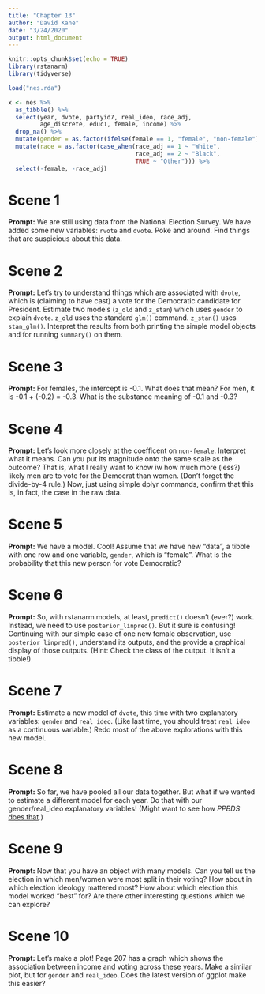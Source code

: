```yaml
---
title: "Chapter 13"
author: "David Kane"
date: "3/24/2020"
output: html_document
---
```


```r
knitr::opts_chunk$set(echo = TRUE)
library(rstanarm)
library(tidyverse)

load("nes.rda")

x <- nes %>% 
  as_tibble() %>% 
  select(year, dvote, partyid7, real_ideo, race_adj, 
         age_discrete, educ1, female, income) %>% 
  drop_na() %>% 
  mutate(gender = as.factor(ifelse(female == 1, "female", "non-female"))) %>% 
  mutate(race = as.factor(case_when(race_adj == 1 ~ "White",
                                    race_adj == 2 ~ "Black",
                                    TRUE ~ "Other"))) %>% 
  select(-female, -race_adj)
```



# Scene 1

**Prompt:** We are still using data from the National Election Survey. We have added some new variables: `rvote` and `dvote`. Poke and around. Find things that are suspicious about this data.

# Scene 2

**Prompt:** Let's try to understand things which are associated with `dvote`, which is (claiming to have cast) a vote for the Democratic candidate for President. Estimate two models (`z_old` and `z_stan`) which uses `gender` to explain `dvote`. `z_old` uses the standard `glm()` command. `z_stan()` uses `stan_glm()`. Interpret the results from both printing the simple model objects and for running `summary()` on them.

# Scene 3

**Prompt:** For females, the intercept is -0.1. What does that mean? For men, it is -0.1 + (-0.2) = -0.3. What is the substance meaning of -0.1 and -0.3? 

# Scene 4

**Prompt:** Let's look more closely at the coefficent on `non-female`. Interpret what it means. Can you put its magnitude onto the same scale as the outcome? That is, what I really want to know iw how much more (less?) likely men are to vote for the Democrat than women.  (Don't forget the divide-by-4 rule.) Now, just using simple dplyr commands, confirm that this is, in fact, the case in the raw data.

# Scene 5

**Prompt:** We have a model. Cool! Assume that we have new "data", a tibble with one row and one variable, `gender`, which is "female". What is the probability that this new person for vote Democratic?

# Scene 6

**Prompt:** So, with rstanarm models, at least, `predict()` doesn't (ever?) work. Instead, we need to use `posterior_linpred()`. But it sure is confusing! Continuing with our simple case of one new female observation, use `posterior_linpred()`, understand its outputs, and the provide a graphical display of those outputs. (Hint: Check the class of the output. It isn't a tibble!)

# Scene 7

**Prompt:** Estimate a new model of `dvote`, this time with two explanatory variables: `gender` and `real_ideo`. (Like last time, you should treat `real_ideo` as a continuous variable.) Redo most of the above explorations with this new model.

# Scene 8

**Prompt:** So far, we have pooled all our data together. But what if we wanted to estimate a different model for each year. Do that with our gender/real_ideo explanatory variables! (Might want to see how *PPBDS* [does that](https://davidkane9.github.io/PPBDS/13-classification.html#fitting-many-models-using-map-1).)

# Scene 9

**Prompt:** Now that you have an object with many models. Can you tell us the election in which men/women were most split in their voting? How about in which election ideology mattered most? How about which election this model worked "best" for? Are there other interesting questions which we can explore?

# Scene 10

**Prompt:** Let's make a plot! Page 207 has a graph which shows the association between income and voting across these years. Make a similar plot, but for `gender` and `real_ideo`. Does the latest version of ggplot make this easier?

